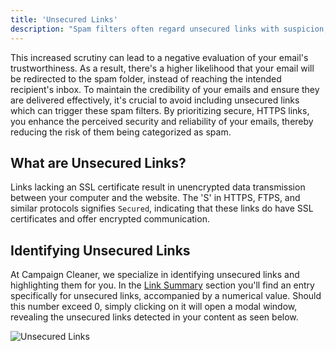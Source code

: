 ```yaml
---
title: 'Unsecured Links'
description: "Spam filters often regard unsecured links with suspicion, potentially perceiving your email as a security risk."
---
```

 This increased scrutiny can lead to a negative evaluation of your email's trustworthiness. As a result, there's a higher likelihood that your email will be redirected to the spam folder, instead of reaching the intended recipient's inbox. To maintain the credibility of your emails and ensure they are delivered effectively, it's crucial to avoid including unsecured links which can trigger these spam filters. By prioritizing secure, HTTPS links, you enhance the perceived security and reliability of your emails, thereby reducing the risk of them being categorized as spam. 

## What are Unsecured Links?


Links lacking an SSL certificate result in unencrypted data transmission between your computer and the website. The 'S' in HTTPS, FTPS, and similar protocols signifies `Secured`, indicating that these links do have SSL certificates and offer encrypted communication.

## Identifying Unsecured Links

At Campaign Cleaner, we specialize in identifying unsecured links and highlighting them for you. In the [Link Summary](/features-settings/link-summary/) section you'll find an entry specifically for unsecured links, accompanied by a numerical value. Should this number exceed 0, simply clicking on it will open a modal window, revealing the unsecured links detected in your content as seen below. 

![Unsecured Links](/images/unsecured-link.png)

